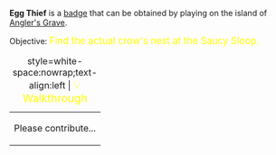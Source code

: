 '''Egg Thief''' is a [[Badges|badge]] that can be obtained by playing on the island of [[Angler's Grave]].

Objective: <big style="color:yellow">Find the actual crow's nest at the Saucy Sloop.</big>

{| class="mw-collapsible mw-collapsed"
|+ style=white-space:nowrap;text-align:left | <big style="color:yellow">💡 Walkthrough</big>
|-
| Please contribute...
|}